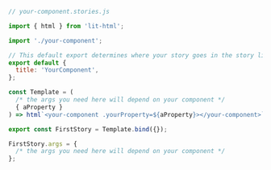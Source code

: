```js
// your-component.stories.js

import { html } from 'lit-html';

import './your-component';

// This default export determines where your story goes in the story list
export default {
  title: 'YourComponent',
};

const Template = (
  /* the args you need here will depend on your component */
  { aProperty }
) => html`<your-component .yourProperty=${aProperty}></your-component>`;

export const FirstStory = Template.bind({});

FirstStory.args = {
  /* the args you need here will depend on your component */
};
```
